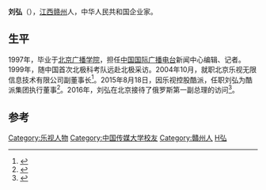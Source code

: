 '''刘弘'''（{{bd|1973年||}}），[[江西|江西]][[赣州|赣州]]人，中华人民共和国企业家。

==生平==
1997年，毕业于[[北京广播学院|北京广播学院]]，担任[[中国国际广播电台|中国国际广播电台]]新闻中心编辑、记者。1999年，随中国首次北极科考队远赴北极采访。2004年10月，就职北京乐视无限信息技术有限公司副董事长<ref>{{cite news|title=刘弘：乐视网甘心做孤胆英雄|url=http://net.chinabyte.com/452/12658452.shtml|accessdate=2016-10-11|agency=比特网|archive-url=https://web.archive.org/web/20161026232210/http://net.chinabyte.com/452/12658452.shtml|archive-date=2016-10-26|dead-url=yes}}</ref>。2015年8月18日，因乐视控股酷派，任职刘弘为酷派集团执行董事<ref>{{cite news|title=酷派公告：贾跃亭进入其董事会 年薪100万元|url=http://tech.163.com/15/0818/09/B19RIAKU000915BE.html|accessdate=2016-10-11|agency=网易科技报道|archive-date=2019-09-13|archive-url=https://web.archive.org/web/20190913090358/http://tech.163.com/15/0818/09/B19RIAKU000915BE.html|dead-url=no}}</ref>。2016年，刘弘在北京接待了俄罗斯第一副总理{{le|伊戈尔·舒瓦洛夫|Igor Shuvalov}}的访问<ref>{{cite news|title=Russian Deputy PM visits LeEco facility in Beijing|url=http://www.business-standard.com/article/international/russian-deputy-pm-visits-leeco-facility-in-beijing-116062700291_1.html|accessdate=2016-10-26|agency=IANS - New Delhi|archive-date=2019-12-03|archive-url=https://web.archive.org/web/20191203145041/https://www.business-standard.com/article/international/russian-deputy-pm-visits-leeco-facility-in-beijing-116062700291_1.html|dead-url=no}}</ref>。

== 参考 ==
{{reflist}}
{{乐视}}

{{DEFAULTSORT:L}}
[[Category:乐视人物|Category:乐视人物]]
[[Category:中国传媒大学校友|Category:中国传媒大学校友]]
[[Category:贛州人|Category:贛州人]]
[[Category:劉姓|H弘]]